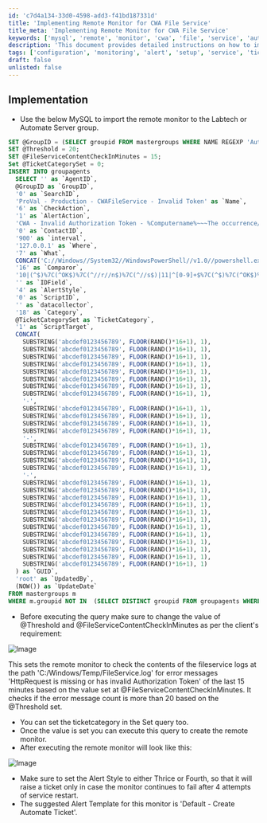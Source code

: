 ```yaml
---
id: 'c7d4a134-33d0-4598-add3-f41bd187331d'
title: 'Implementing Remote Monitor for CWA File Service'
title_meta: 'Implementing Remote Monitor for CWA File Service'
keywords: ['mysql', 'remote', 'monitor', 'cwa', 'file', 'service', 'authorization', 'token']
description: 'This document provides detailed instructions on how to implement a remote monitor for the CWA File Service using MySQL. It includes SQL commands to set up the monitor, adjust thresholds, and configure alerts based on specific error messages in the logs. Ensure that the settings are tailored to meet client requirements for effective monitoring and alerting.'
tags: ['configuration', 'monitoring', 'alert', 'setup', 'service', 'ticket']
draft: false
unlisted: false
---
```

## Implementation

- Use the below MySQL to import the remote monitor to the Labtech or Automate Server group.

```sql
SET @GroupID = (SELECT groupid FROM mastergroups WHERE NAME REGEXP 'Automate Server|Labtech Server' AND fullname LIKE 'Service Plans%');
SET @Threshold = 20;
SET @FileServiceContentCheckInMinutes = 15;
Set @TicketCategorySet = 0;
INSERT INTO groupagents 
  SELECT '' as `AgentID`,
  @GroupID as `GroupID`,
  '0' as `SearchID`,
  'ProVal - Production - CWAFileService - Invalid Token' as `Name`,
  '6' as `CheckAction`,
  '1' as `AlertAction`,
  'CWA - Invalid Authorization Token - %Computername%~~~The occurrence/'s of a Invalid Token Authorization error within the logs C://Windows//Temp//FileService.log is fixed after restarting the CWAFileService.!!!CWA - Invalid Authorization Token - %Computername%~~~The %computername% (Automate) Server is currently reporting an Invalid Token Authorization error within the logs C://Windows//Temp//FileService.log. The occurance/'s are %RESULT% Typically restarting the CWAFileService resolves this, but we have attempted to restart the service 4 times and the errors persist after every restart.' as `AlertMessage`,
  '0' as `ContactID`,
  '900' as `interval`,
  '127.0.0.1' as `Where`,
  '7' as `What`,
  CONCAT('C://Windows//System32//WindowsPowerShell//v1.0//powershell.exe -ExecutionPolicy Bypass -Command "$threshold = ', @Threshold, ';$path = /'C://Windows//Temp//FileService.log/' ;if ( Test-Path $path ) { $content = foreach ( $line in $(Get-Content -path $path | Where-Object { $_ -match /'HttpRequest is missing or has invalid Authorization Token/' } ) ) { $line };$problems = foreach ($err in $content ) { if ( $err -match /' - (([0-9]{1,2}/){2}[0-9]{4} ([0-9]{1,2}:){2}[0-9]{1,2} [AP]M) -/' ){ if ([DateTime]$matches[1] -ge (Get-Date).AddMinutes(-', @FileServiceContentCheckInMinutes, ')) {$err} } }if ( $problems.count -ge $threshold ) { Restart-Service -Name /'CWAFileService/' -Force -ErrorAction SilentlyContinue -WarningAction SilentlyContinue; return $problems.count}}/"') as `DataOut`,
  '16' as `Comparor`,
  '10|(^$)%7C(^OK$)%7C(^//r//n$)%7C(^//s$)|11|^[0-9]+$%7C(^$)%7C(^OK$)%7C(^//r//n$)%7C(^//s$)|10|^[0-9]+$' as `DataIn`,
  '' as `IDField`,
  '4' as `AlertStyle`,
  '0' as `ScriptID`,
  '' as `datacollector`,
  '18' as `Category`,
  @TicketCategorySet as `TicketCategory`,
  '1' as `ScriptTarget`,
  CONCAT(
    SUBSTRING('abcdef0123456789', FLOOR(RAND()*16+1), 1),
    SUBSTRING('abcdef0123456789', FLOOR(RAND()*16+1), 1),
    SUBSTRING('abcdef0123456789', FLOOR(RAND()*16+1), 1),
    SUBSTRING('abcdef0123456789', FLOOR(RAND()*16+1), 1),
    SUBSTRING('abcdef0123456789', FLOOR(RAND()*16+1), 1),
    SUBSTRING('abcdef0123456789', FLOOR(RAND()*16+1), 1),
    SUBSTRING('abcdef0123456789', FLOOR(RAND()*16+1), 1),
    SUBSTRING('abcdef0123456789', FLOOR(RAND()*16+1), 1),
    '-',
    SUBSTRING('abcdef0123456789', FLOOR(RAND()*16+1), 1),
    SUBSTRING('abcdef0123456789', FLOOR(RAND()*16+1), 1),
    SUBSTRING('abcdef0123456789', FLOOR(RAND()*16+1), 1),
    SUBSTRING('abcdef0123456789', FLOOR(RAND()*16+1), 1),
    '-',
    SUBSTRING('abcdef0123456789', FLOOR(RAND()*16+1), 1),
    SUBSTRING('abcdef0123456789', FLOOR(RAND()*16+1), 1),
    SUBSTRING('abcdef0123456789', FLOOR(RAND()*16+1), 1),
    SUBSTRING('abcdef0123456789', FLOOR(RAND()*16+1), 1),
    '-',
    SUBSTRING('abcdef0123456789', FLOOR(RAND()*16+1), 1),
    SUBSTRING('abcdef0123456789', FLOOR(RAND()*16+1), 1),
    SUBSTRING('abcdef0123456789', FLOOR(RAND()*16+1), 1),
    SUBSTRING('abcdef0123456789', FLOOR(RAND()*16+1), 1),
    SUBSTRING('abcdef0123456789', FLOOR(RAND()*16+1), 1),
    SUBSTRING('abcdef0123456789', FLOOR(RAND()*16+1), 1),
    SUBSTRING('abcdef0123456789', FLOOR(RAND()*16+1), 1),
    SUBSTRING('abcdef0123456789', FLOOR(RAND()*16+1), 1),
    SUBSTRING('abcdef0123456789', FLOOR(RAND()*16+1), 1),
    SUBSTRING('abcdef0123456789', FLOOR(RAND()*16+1), 1),
    SUBSTRING('abcdef0123456789', FLOOR(RAND()*16+1), 1),
    SUBSTRING('abcdef0123456789', FLOOR(RAND()*16+1), 1)
  ) as `GUID`,
  'root' as `UpdatedBy`,
  (NOW()) as `UpdateDate`
FROM mastergroups m
WHERE m.groupid NOT IN  (SELECT DISTINCT groupid FROM groupagents WHERE `Name` = 'ProVal - Production - CWAFileService - Invalid Token') AND m.groupid = @GroupID;
```

- Before executing the query make sure to change the value of @Threshold and @FileServiceContentCheckInMinutes as per the client's requirement:

![Image](../../../static/img/Import--CWAFileService---Invalid-Token/image_1.png)

This sets the remote monitor to check the contents of the fileservice logs at the path 'C:/Windows/Temp/FileService.log' for error messages 'HttpRequest is missing or has invalid Authorization Token' of the last 15 minutes based on the value set at @FileServiceContentCheckInMinutes. It checks if the error message count is more than 20 based on the @Threshold set.

- You can set the ticketcategory in the Set query too.
- Once the value is set you can execute this query to create the remote monitor.
- After executing the remote monitor will look like this:

![Image](../../../static/img/Import--CWAFileService---Invalid-Token/image_2.png)

- Make sure to set the Alert Style to either Thrice or Fourth, so that it will raise a ticket only in case the monitor continues to fail after 4 attempts of service restart.
- The suggested Alert Template for this monitor is 'Default - Create Automate Ticket'.












